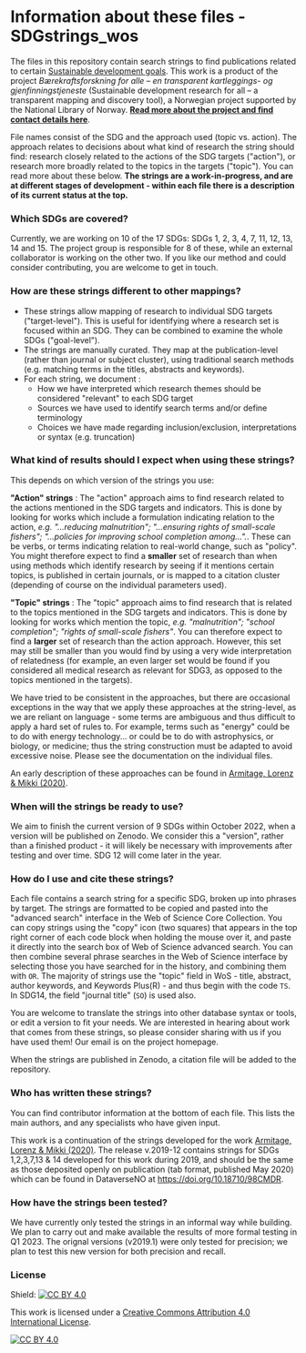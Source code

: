 # Information about these files - SDGstrings_wos

The files in this repository contain search strings to find publications related to certain [Sustainable development goals](https://sdgs.un.org/goals). This work is a product of the project *Bærekraftsforskning for alle – en transparent kartleggings- og gjenfinningstjeneste* (Sustainable development research for all – a transparent mapping and discovery tool), a Norwegian project supported by the National Library of Norway. **[Read more about the project and find contact details here](https://www.uib.no/en/ub/148804/sustainable-development-research-all-%E2%80%93-transparent-mapping-and-discovery-tool)**.

File names consist of the SDG and the approach used (topic vs. action). The approach relates to decisions about what kind of research the string should find: research closely related to the actions of the SDG targets ("action"), or research more broadly related to the topics in the targets ("topic"). You can read more about these below. **The strings are a work-in-progress, and are at different stages of development - within each file there is a description of its current status at the top.** 

### Which SDGs are covered? 

Currently, we are working on 10 of the 17 SDGs: SDGs 1, 2, 3, 4, 7, 11, 12, 13, 14 and 15. The project group is responsible for 8 of these, while an external collaborator is working on the other two. If you like our method and could consider contributing, you are welcome to get in touch.

### How are these strings different to other mappings?

- These strings allow mapping of research to individual SDG targets ("target-level"). This is useful for identifying where a research set is focused within an SDG. They can be combined to examine the whole SDGs ("goal-level").
- The strings are manually curated. They map at the publication-level (rather than journal or subject cluster), using traditional search methods (e.g. matching terms in the titles, abstracts and keywords).
- For each string, we document :
  - How we have interpreted which research themes should be considered "relevant" to each SDG target
  - Sources we have used to identify search terms and/or define terminology
  - Choices we have made regarding inclusion/exclusion, interpretations or syntax (e.g. truncation)

### What kind of results should I expect when using these strings?

This depends on which version of the strings you use:

**"Action" strings** : The "action" approach aims to find research related to the actions mentioned in the SDG targets and indicators. 
This is done by looking for works which include a formulation indicating relation to the action, *e.g. "...reducing malnutrition"; "...ensuring rights of small-scale fishers"; "...policies for improving school completion among...".*. These can be verbs, or terms indicating relation to real-world change, such as "policy". 
You might therefore expect to find a **smaller** set of research than when using methods which identify research by seeing if it mentions certain topics, is published in certain journals, or is mapped to a citation cluster (depending of course on the individual parameters used).  

**"Topic" strings** : The "topic" approach aims to find research that is related to the topics mentioned in the SDG targets and indicators. 
This is done by looking for works which mention the topic, *e.g. "malnutrition"; "school completion"; "rights of small-scale fishers"*.
You can therefore expect to find a **larger** set of research than the action approach. However, this set may still be smaller than you would find by using a very wide interpretation of relatedness (for example, an even larger set would be found if you considered all medical research as relevant for SDG3, as opposed to the topics mentioned in the targets). 

We have tried to be consistent in the approaches, but there are occasional exceptions in the way that we apply these approaches at the string-level, as we are reliant on language - some terms are ambiguous and thus difficult to apply a hard set of rules to. For example, terms such as "energy" could be to do with energy technology... or could be to do with astrophysics, or biology, or medicine; thus the string construction must be adapted to avoid excessive noise. Please see the documentation on the individual files. 

An early description of these approaches can be found in [Armitage, Lorenz & Mikki (2020)](https://doi.org/10.1162/qss_a_00071). 

### When will the strings be ready to use?
We aim to finish the current version of 9 SDGs within October 2022, when a version will be published on Zenodo. We consider this a "version", rather than a finished product - it will likely be necessary with improvements after testing and over time. SDG 12 will come later in the year. 

### How do I use and cite these strings? 

Each file contains a search string for a specific SDG, broken up into phrases by target. The strings are formatted to be copied and pasted into the "advanced search" interface in the Web of Science Core Collection. You can copy strings using the "copy" icon (two squares) that appears in the top right corner of each code block when holding the mouse over it, and paste it directly into the search box of Web of Science advanced search. You can then combine several phrase searches in the Web of Science interface by selecting those you have searched for in the history, and combining them with `OR`. The majority of strings use the "topic" field in WoS - title, abstract, author keywords, and Keywords Plus(R) - and thus begin with the code `TS`. In SDG14, the field "journal title" (`SO`) is used also. 

You are welcome to translate the strings into other database syntax or tools, or edit a version to fit your needs. We are interested in hearing about work that comes from these strings, so please consider sharing with us if you have used them! Our email is on the project homepage.

When the strings are published in Zenodo, a citation file will be added to the repository. 

### Who has written these strings?

You can find contributor information at the bottom of each file. This lists the main authors, and any specialists who have given input.

This work is a continuation of the strings developed for the work [Armitage, Lorenz & Mikki (2020)](https://doi.org/10.1162/qss_a_00071). The release v.2019-12 contains strings for SDGs 1,2,3,7,13 & 14 developed for this work during 2019, and should be the same as those deposited openly on publication (tab format, published May 2020) which can be found in DataverseNO at https://doi.org/10.18710/98CMDR.

### How have the strings been tested?

We have currently only tested the strings in an informal way while building. We plan to carry out and make available the results of more formal testing in Q1 2023. The orignal versions (v2019.1) were only tested for precision; we plan to test this new version for both precision and recall. 

### License

Shield: [![CC BY 4.0][cc-by-shield]][cc-by]

This work is licensed under a
[Creative Commons Attribution 4.0 International License][cc-by].

[![CC BY 4.0][cc-by-image]][cc-by]

[cc-by]: http://creativecommons.org/licenses/by/4.0/
[cc-by-image]: https://i.creativecommons.org/l/by/4.0/88x31.png
[cc-by-shield]: https://img.shields.io/badge/License-CC%20BY%204.0-lightgrey.svg
